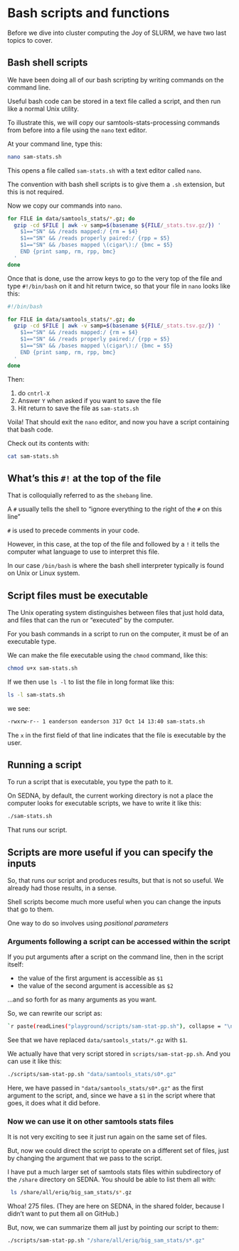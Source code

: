 # Bash scripts and functions {#script-func}

Before we dive into cluster computing the Joy of SLURM,
we have two last topics to cover.

## Bash shell scripts

We have been doing all of our bash scripting by writing commands
on the command line.

Useful bash code can be stored in a text file called a script,
and then run like a normal Unix utility.

To illustrate this, we will copy our samtools-stats-processing
commands from before into a file using the `nano` text editor.

At your command line, type this:
```.sh
nano sam-stats.sh
```

This opens a file called `sam-stats.sh` with a text editor called `nano`.  

The convention with bash shell scripts is to give them a `.sh` extension,
but this is not required.

Now we copy our commands into `nano`.
```.sh
for FILE in data/samtools_stats/*.gz; do
  gzip -cd $FILE | awk -v samp=$(basename ${FILE/_stats.tsv.gz/}) '
    $1=="SN" && /reads mapped:/ {rm = $4}
    $1=="SN" && /reads properly paired:/ {rpp = $5}
    $1=="SN" && /bases mapped \(cigar\):/ {bmc = $5}
    END {print samp, rm, rpp, bmc}
  '
done
```

Once that is done, use the arrow keys to go to the very top of the file and type
`#!/bin/bash` on it and hit return twice, so that your file in `nano` looks like this:
```.sh
#!/bin/bash

for FILE in data/samtools_stats/*.gz; do
  gzip -cd $FILE | awk -v samp=$(basename ${FILE/_stats.tsv.gz/}) '
    $1=="SN" && /reads mapped:/ {rm = $4}
    $1=="SN" && /reads properly paired:/ {rpp = $5}
    $1=="SN" && /bases mapped \(cigar\):/ {bmc = $5}
    END {print samp, rm, rpp, bmc}
  '
done
```

Then:

1. do `cntrl-X` 
2. Answer `Y` when asked if you want to save the file
3. Hit return to save the file as `sam-stats.sh`

Voila! That should exit the `nano` editor, and now you have a script containing that bash code.

Check out its contents with:
```.sh
cat sam-stats.sh
```


::: {.callout-warning}

## What's this `#!` at the top of the file

That is colloquially referred to as the `shebang` line.

A `#` usually tells the shell to "ignore everything to the right of the `#` on this line"

`#` is used to precede comments in your code.

However, in this case, at the top of the file and followed by a `!`
it tells the computer what language to use to interpret this file.

In our case `/bin/bash` is where the bash shell interpreter typically
is found on Unix or Linux system.
:::


## Script files must be executable

The Unix operating system distinguishes between files that
just hold data, and files that can the run or "executed" by the
computer.  

For you bash commands in a script to run on the computer, it must be
of an executable type.

We can make the file executable using the `chmod` command, like this:
```.sh
chmod u+x sam-stats.sh
```

If we then use `ls -l` to list the file in long format like this:
```.sh
ls -l sam-stats.sh
```

we see:
```.sh
-rwxrw-r-- 1 eanderson eanderson 317 Oct 14 13:40 sam-stats.sh
```

The `x` in the first field of that line indicates that the file is executable
by the user.

## Running a script 

To run a script that is executable, you type the path to it.  

On SEDNA, by default, the current working directory is not a place
the computer looks for executable scripts, we have to write it like this:
```.sh
./sam-stats.sh
```

That runs our script.

## Scripts are more useful if you can specify the inputs

So, that runs our script and produces results, but that is not
so useful.  We already had those results, in a sense.

Shell scripts become much more useful when you can change the inputs
that go to them.  

One way to do so involves using _positional parameters_

### Arguments following a script can be accessed within the script

If you put arguments after a script on the command line, then in the
script itself:

- the value of the first argument is accessible as `$1`
- the value of the second argument is accessible as `$2`

...and so forth for as many arguments as you want.  

So, we can rewrite our script as:
```.sh
`r paste(readLines("playground/scripts/sam-stat-pp.sh"), collapse = "\n")`
```

See that we have replaced `data/samtools_stats/*.gz` with
`$1`.

We actually have that very script stored in `scripts/sam-stat-pp.sh`.
And you can use it like this:
```.sh
./scripts/sam-stat-pp.sh "data/samtools_stats/s0*.gz"
```

Here, we have passed in `"data/samtools_stats/s0*.gz"` as the first
argument to the script, and, since we have a `$1` in the script
where that goes, it does what it did before.

### Now we can use it on other samtools stats files

It is not very exciting to see it just run again on the same
set of files.

But, now we could direct the script to operate on a different
set of files, just by changing the argument that we pass to the
script.

I have put a much larger set of samtools stats files within subdirectory of the `/share`
directory on SEDNA.  You should be able to list them all with:
```.sh
 ls /share/all/eriq/big_sam_stats/s*.gz
```

Whoa! 275 files.  (They are here on SEDNA, in the shared folder, because I didn't want to
put them all on GitHub.)

But, now, we can summarize them all just by pointing our script to
them:

```.sh
./scripts/sam-stat-pp.sh "/share/all/eriq/big_sam_stats/s*.gz"
```